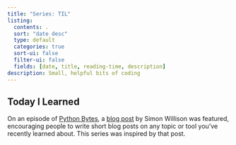 ```yaml
---
title: "Series: TIL"
listing: 
  contents: .
  sort: "date desc"
  type: default
  categories: true
  sort-ui: false
  filter-ui: false
  fields: [date, title, reading-time, description]
description: Small, helpful bits of coding
---
```


## Today I Learned

On an episode of [Python Bytes][python-bytes], a [blog post][willison-blog] by Simon Willison was featured, encouraging people to write short blog posts on any topic or tool you've recently learned about. This series was inspired by that post.


[python-bytes]: https://pythonbytes.fm/episodes/show/309/when-malware-pocs-are-themselves-malware
[willison-blog]: https://simonwillison.net/2022/Nov/6/what-to-blog-about/?utm_source=pocket_saves

